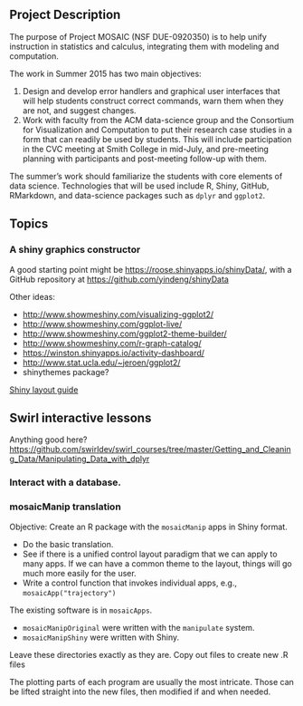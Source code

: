 ## Project Description

The purpose of Project MOSAIC (NSF DUE-0920350) is to help unify instruction in statistics and calculus, integrating them with modeling and computation.

The work in Summer 2015 has two main objectives:

1. Design and develop error handlers and graphical user interfaces that will help students construct correct commands, warn them when they are not, and suggest changes.
2. Work with faculty from the ACM data-science group and the Consortium for Visualization and Computation to put their research case studies in a form that can readily be used by students. This will include participation in the CVC meeting at Smith College in mid-July, and pre-meeting planning with participants and post-meeting follow-up with them.

The summer's work should familiarize the students with core elements of data science. Technologies that will be used include R, Shiny, GitHub, RMarkdown, and data-science packages such as `dplyr` and `ggplot2`.

## Topics

### A shiny graphics constructor

A good starting point might be <https://roose.shinyapps.io/shinyData/>, with a GitHub repository at <https://github.com/yindeng/shinyData>

Other ideas: 

* <http://www.showmeshiny.com/visualizing-ggplot2/>
* <http://www.showmeshiny.com/ggplot-live/>
* <http://www.showmeshiny.com/ggplot2-theme-builder/>
* <http://www.showmeshiny.com/r-graph-catalog/>
* <https://winston.shinyapps.io/activity-dashboard/>
* <http://www.stat.ucla.edu/~jeroen/ggplot2/>
* shinythemes package?

[Shiny layout guide](http://shiny.rstudio.com/articles/layout-guide.html)

## Swirl interactive lessons

Anything good here?  <https://github.com/swirldev/swirl_courses/tree/master/Getting_and_Cleaning_Data/Manipulating_Data_with_dplyr>

### Interact with a database.

### mosaicManip translation

Objective: Create an R package with the `mosaicManip` apps in Shiny format.

* Do the basic translation.
* See if there is a unified control layout paradigm that we can apply to many apps. If we can have a common theme to the layout, things will go much more easily for the user.
* Write a control function that invokes individual apps, e.g.,
    `mosaicApp("trajectory")`

The existing software is in `mosaicApps`.

* `mosaicManipOriginal` were written with the `manipulate` system.
* `mosaicManipShiny` were written with Shiny.

Leave these directories exactly as they are.  Copy out files to create new .R files

The plotting parts of each program are usually the most intricate.  Those can be lifted straight into the new files, then modified if and when needed.
